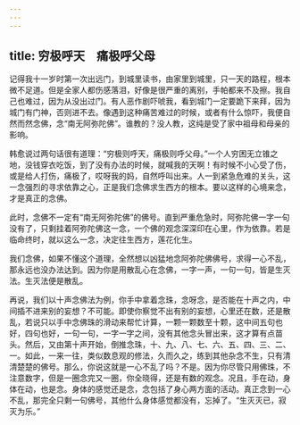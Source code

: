 ```yaml
---
---
---
```

title: 穷极呼天　痛极呼父母
---




记得我十一岁时第一次出远门，到城里读书，由家里到城里，只一天的路程，根本微不足道。但是全家人都伤感落泪，好像是很严重的离别，手帕都来不及擦。我自己也难过，因为从没出过门。有人恶作剧吓唬我，看到城门一定要跪下来拜，因为城门有门神，否则进不去。像遇到这种痛苦难过的时候，或者有什么惊吓，我便自然而然念佛，念“南无阿弥陀佛”。谁教的？没人教，这纯是受了家中祖母和母亲的影响。

韩愈说过两句话很有道理：“穷极则呼天，痛极则呼父母。”一个人穷困无立锥之地，没钱穿衣吃饭，到了没有办法的时候，就喊我的天啊！有时候不小心受了伤，或是给人打伤，痛极了，哎呀我的妈，自然呼叫出来。人一到紧急危难的关头，这一念强烈的寻求依靠之心，正是我们念佛求生西方的根本。要以这样的心境来念，才是真正的念佛。

此时，念佛不一定有“南无阿弥陀佛”的佛号。直到严重危急时，阿弥陀佛一字一句没有了，只剩挂着阿弥陀佛这一念，一个佛的观念深深印在心里，作为依靠。若是临命终时，就以这么一念，决定往生西方，莲花化生。

我们念佛，如果不懂这个道理，全然想以凶猛地念阿弥陀佛佛号，求得一心不乱，那永远也没办法达到。因为你是用散乱心在念佛，一字一声，一句一句，皆是生灭法。生灭法便是散乱。

再说，我们以十声念佛法为例，你手中拿着念珠，念呀念，是否能在十声之内，中间插不进来别的妄想？不可能。即使你察觉不出有别的妄想，心里还在数，还是散乱，若说只以手中念佛珠的滑动来帮忙计算，一颗一颗数至十颗，这中间五句也好，四句也好，一句一句，一字一字之间，没有其他念头冒出来，这才算有点苗头。然后，又由第十声开始，倒推念珠，十、九、八、七、六、五、四、三、二、一。如此，一来一往，类似数息观的修法，久而久之，练到其他杂念不生，只有清清楚楚的佛号。那么，你说这就是一心不乱了吗？不是。因为你尽管只用佛珠，不注意数字，但是一圈念完又一圈，你全晓得，还是有数的观念。况且，手在动，身体在动，也是念。身体的感觉还是念，念包括了身心两方面的活动。真正念到一心不乱，那完全只剩一句佛号，其他什么身体感觉都没有，忘掉了。“生灭灭已，寂灭为乐。”